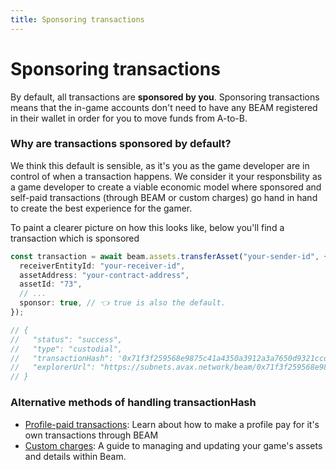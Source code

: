 ```yaml
---
title: Sponsoring transactions
---
```


# Sponsoring transactions

By default, all transactions are **sponsored by you**. Sponsoring transactions means that the in-game accounts don't need to have any BEAM registered in their wallet in order for you to move funds from A-to-B.

### Why are transactions sponsored by default?

We think this default is sensible, as it's you as the game developer are in control of when a transaction happens. We consider it your responsbility as a game developer to create a viable economic model where sponsored and self-paid transactions (through BEAM or custom charges) go hand in hand to create the best experience for the gamer.

To paint a clearer picture on how this looks like, below you'll find a transaction which is sponsored

```typescript
const transaction = await beam.assets.transferAsset("your-sender-id", {
  receiverEntityId: "your-receiver-id",
  assetAddress: "your-contract-address",
  assetId: "73",
  // ...
  sponsor: true, // 👈 true is also the default.
});

// {
//   "status": "success",
//   "type": "custodial",
//   "transactionHash": '0x71f3f259568e9875c41a4350a3912a3a7650d9321ccd1d57641241128b4e504f',
//   "explorerUrl": "https://subnets.avax.network/beam/0x71f3f259568e9875c41a4350a3912a3a7650d9321ccd1d57641241128b4e504f"
// }
```

### Alternative methods of handling transactionHash

- [Profile-paid transactions](/service/transactions/profile-paid-transactions): Learn about how to make a profile pay for it's own transactions through BEAM
- [Custom charges](/service/transactions/custom-charges): A guide to managing and updating your game's assets and details within Beam.
